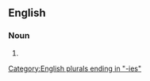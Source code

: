 ==English==

===Noun===
{{head|en|noun form}}

# {{plural of|adiposity|lang=en}}

[[Category:English plurals ending in "-ies"]]